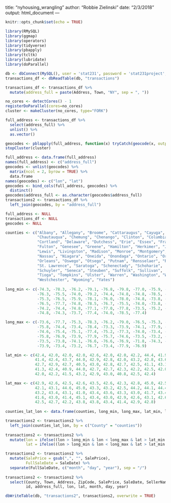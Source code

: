 title: "nyhousing_wrangling"
author: "Robbie Zielinski"
date: "2/3/2018"
output: html_document
---

```r
knitr::opts_chunk$set(echo = TRUE)
```

```r
library(RMySQL)
library(ggmap) 
library(operators)
library(tidyverse)
library(pbapply)
library(tcltk)
library(lubridate)
library(doParallel)
```


```r
db <- dbConnect(MySQL(), user = 'stat231', password = 'stat231project', dbname = "nyhousing", host = '148.85.253.214')
transactions_df <- dbReadTable(db, "transactions")
```

```r
transactions_df <- transactions_df %>%
  mutate(address_full = paste(Address, Town, "NY", sep = ", "))
```

```r
no_cores <- detectCores() - 1
registerDoParallel(cores=no_cores)  
cluster <- makeCluster(no_cores, type="FORK")

full_address <- transactions_df %>%
  select(address_full) %>%
  unlist() %>%
  as.vector()

geocodes <- pblapply(full_address, function(x) tryCatch(geocode(x, output = "latlon", messaging = FALSE, source = "dsk"), error = function(e) data.frame(lon = NA, lat = NA)), cl = cluster)  
stopCluster(cluster)
```

```r
full_address <- data.frame(full_address)
names(full_address) <- c("address_full")
geocodes <- unlist(geocodes) %>%
  matrix(ncol = 2, byrow = TRUE) %>%
  data.frame
names(geocodes) <- c("lon", "lat")
geocodes <- bind_cols(full_address, geocodes) %>%
  distinct()
geocodes$address_full <- as.character(geocodes$address_full)
transactions2 <- transactions_df %>%
  left_join(geocodes, by = "address_full")

full_address <- NULL
transactions_df <- NULL
geocodes <- NULL
```

```r
counties <- c("Albany", "Allegany", "Broome", "Cattaraugus", "Cayuga", 
              "Chautauqua", "Chemung", "Chenango", "Clinton", "Columbia",
              "Cortland", "Delaware", "Dutchess", "Erie", "Essex", "Franklin",
              "Fulton", "Genesee", "Greene", "Hamilton", "Herkimer", "Jefferson",
              "Lewis", "Livingston", "Madison", "Monroe", "Montgomery",
              "Nassau", "Niagara", "Oneida", "Onondaga", "Ontario", "Orange",
              "Orleans", "Oswego", "Otsego", "Putnam", "Rensselaer", "Rockland",
              "St. Lawrence", "Saratoga", "Schenectady", "Schoharie",
              "Schuyler", "Seneca", "Steuben", "Suffolk", "Sullivan",
              "Tioga", "Tompkins", "Ulster", "Warren", "Washington", "Wayne",
              "Westchester", "Wyoming", "Yates")
              
long_min <- c(-74.3, -78.3, -76.2, -79.1, -76.8, -79.8, -77.0, -75.9, -74.0, -74.0,
              -76.3, -75.5, -74.0, -79.2, -74.4, -74.8, -74.8, -78.5, -74.6, -74.9,
              -75.3, -76.5, -75.9, -78.1, -76.0, -78.0, -74.8, -73.8, -79.1, -75.9,
              -76.5, -77.7, -74.8, -78.5, -76.7, -75.5, -74.0, -73.8, -74.3, -75.9, 
              -74.2, -74.4, -74.8, -77.1, -77.0, -77.8, -73.5, -75.2, -76.6, -76.7,
              -74.8, -74.3, -73.7, -77.4, -74.0, -78.5, -77.4)

long_max <- c(-73.6, -77.7, -75.3, -78.3, -76.2, -79.0, -76.5, -75.3, -73.3, -73.3,
              -75.8, -74.4, -73.4, -78.4, -73.3, -73.9, -74.1, -77.9, -73.7, -74.0,
              -74.6, -75.4, -75.1, -77.4, -75.2, -77.3, -74.0, -73.4, -78.4, -75.0,
              -75.8, -76.9, -73.9, -77.9, -75.7, -74.6, -73.5, -73.2, -73.9, -74.5,
              -73.5, -73.8, -74.1, -76.6, -76.6, -76.9, -71.8, -74.3, -76.0, -76.2,
              -73.9, -73.4, -73.2, -76.7, -73.4, -77.9, -76.9)

lat_min <- c(42.4, 42.0, 42.0, 42.0, 42.6, 42.0, 42.0, 42.2, 44.4, 41.9, 42.4, 41.8,
             41.4, 42.4, 43.7, 44.0, 42.9, 42.8, 42.0, 43.2, 42.8, 43.6, 43.4, 42.4,
             42.7, 42.9, 42.7, 40.5, 43.0, 42.8, 42.7, 42.5, 41.1, 43.1, 43.1, 42.3,
             41.3, 42.4, 40.9, 44.0, 42.7, 42.7, 42.3, 42.2, 42.5, 42.0, 40.6, 41.4,
             42.0, 42.2, 41.5, 43.2, 42.9, 43.0, 40.8, 42.5, 42.4)

lat_max <- c(42.9, 42.6, 42.5, 42.6, 43.5, 42.6, 42.3, 42.8, 45.0, 42.5, 42.8, 42.6,
             42.1, 43.1, 44.6, 45.0, 43.3, 43.2, 42.5, 44.2, 44.1, 44.4, 44.3, 43.0,
             43.2, 43.4, 43.1, 41.0, 43.4, 43.6, 43.3, 43.0, 41.7, 43.4, 43.7, 42.9,
             41.6, 43.0, 41.4, 45.1, 43.4, 43.0, 42.9, 42.6, 43.1, 42.6, 41.3, 42.0,
             42.5, 42.7, 42.2, 43.8, 43.8, 43.4, 41.4, 42.9, 42.8) 
             
counties_lat_lon <- data.frame(counties, long_min, long_max, lat_min, lat_max)
```

```r
transactions2 <- transactions2 %>%
  left_join(counties_lat_lon, by = c("County" = "counties"))
  
transactions2 <- transactions2 %>%
  mutate(lon = ifelse((lon > long_min & lon < long_max & lat > lat_min & lat < lat_max), lon, NA),
         lat = ifelse((lon > long_min & lon < long_max & lat > lat_min & lat < lat_max), lat, NA))
```


```r
transactions2 <- transactions2 %>%
  mutate(SalePrice = gsub(",", "", SalePrice),
         FullSaleDate = SaleDate) %>%
  separate(FullSaleDate, c("month", "day", "year"), sep = "/")
  
transactions2 <- transactions2 %>%
  select(County, Town, Address, ZipCode, SalePrice, SaleDate, SellerName, BuyerName,
         id, address_full, lon, lat, month, day, year)
```

```r
dbWriteTable(db, "transactions2", transactions2, overwrite = TRUE)
```